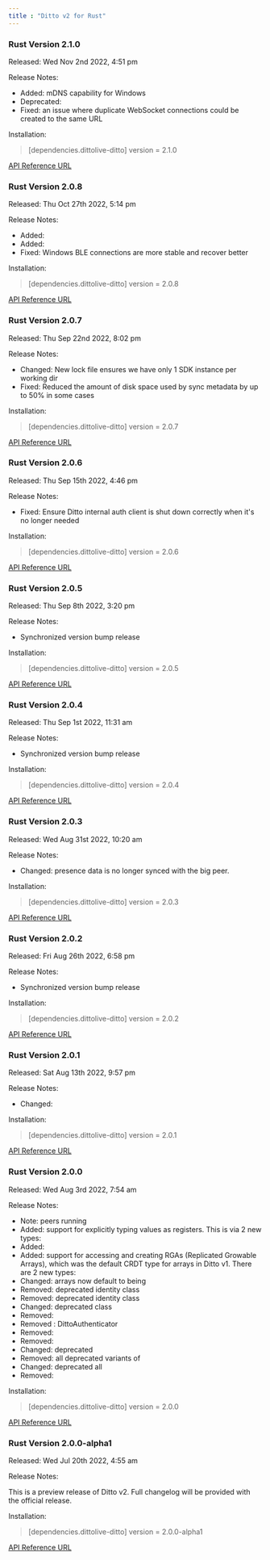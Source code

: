 ---
title : "Ditto v2 for Rust"
---

### Rust Version 2.1.0

Released: Wed Nov 2nd 2022, 4:51 pm

Release Notes:

- Added: mDNS capability for Windows
- Deprecated:
- Fixed: an issue where duplicate WebSocket connections could be created to the same URL

Installation:

> \[dependencies.dittolive-ditto]
> version = 2.1.0

[API Reference URL](https://software.ditto.live/rust/Ditto/2.1.0/x86_64-unknown-linux-gnu/docs/dittolive_ditto/index.html)

### Rust Version 2.0.8

Released: Thu Oct 27th 2022, 5:14 pm

Release Notes:

- Added:
- Added:
- Fixed: Windows BLE connections are more stable and recover better

Installation:

> \[dependencies.dittolive-ditto]
> version = 2.0.8

[API Reference URL](https://software.ditto.live/rust/Ditto/2.0.8/x86_64-unknown-linux-gnu/docs/dittolive_ditto/index.html)

### Rust Version 2.0.7

Released: Thu Sep 22nd 2022, 8:02 pm

Release Notes:

- Changed: New lock file ensures we have only 1 SDK instance per working dir
- Fixed: Reduced the amount of disk space used by sync metadata by up to 50% in some cases

Installation:

> \[dependencies.dittolive-ditto]
> version = 2.0.7

[API Reference URL](https://software.ditto.live/rust/Ditto/2.0.7/x86_64-unknown-linux-gnu/docs/dittolive_ditto/index.html)

### Rust Version 2.0.6

Released: Thu Sep 15th 2022, 4:46 pm

Release Notes:

- Fixed: Ensure Ditto internal auth client is shut down correctly when it's no longer needed

Installation:

> \[dependencies.dittolive-ditto]
> version = 2.0.6

[API Reference URL](https://software.ditto.live/rust/Ditto/2.0.6/x86_64-unknown-linux-gnu/docs/dittolive_ditto/index.html)

### Rust Version 2.0.5

Released: Thu Sep 8th 2022, 3:20 pm

Release Notes:

- Synchronized version bump release

Installation:

> \[dependencies.dittolive-ditto]
> version = 2.0.5

[API Reference URL](https://software.ditto.live/rust/Ditto/2.0.5/x86_64-unknown-linux-gnu/docs/dittolive_ditto/index.html)

### Rust Version 2.0.4

Released: Thu Sep 1st 2022, 11:31 am

Release Notes:

- Synchronized version bump release

Installation:

> \[dependencies.dittolive-ditto]
> version = 2.0.4

[API Reference URL](https://software.ditto.live/rust/Ditto/2.0.4/x86_64-unknown-linux-gnu/docs/dittolive_ditto/index.html)

### Rust Version 2.0.3

Released: Wed Aug 31st 2022, 10:20 am

Release Notes:

- Changed: presence data is no longer synced with the big peer.

Installation:

> \[dependencies.dittolive-ditto]
> version = 2.0.3

[API Reference URL](https://software.ditto.live/rust/Ditto/2.0.3/x86_64-unknown-linux-gnu/docs/dittolive_ditto/index.html)

### Rust Version 2.0.2

Released: Fri Aug 26th 2022, 6:58 pm

Release Notes:

- Synchronized version bump release

Installation:

> \[dependencies.dittolive-ditto]
> version = 2.0.2

[API Reference URL](https://software.ditto.live/rust/Ditto/2.0.2/x86_64-unknown-linux-gnu/docs/dittolive_ditto/index.html)

### Rust Version 2.0.1

Released: Sat Aug 13th 2022, 9:57 pm

Release Notes:

- Changed:

Installation:

> \[dependencies.dittolive-ditto]
> version = 2.0.1

[API Reference URL](https://software.ditto.live/rust/Ditto/2.0.1/x86_64-unknown-linux-gnu/docs/dittolive_ditto/index.html)

### Rust Version 2.0.0

Released: Wed Aug 3rd 2022, 7:54 am

Release Notes:

- Note: peers running
- Added: support for explicitly typing values as registers. This is via 2 new types:
- Added:
- Added: support for accessing and creating RGAs (Replicated Growable Arrays), which was the default CRDT type for arrays in Ditto v1. There are 2 new types:
- Changed: arrays now default to being
- Removed: deprecated identity class
- Removed: deprecated identity class
- Changed: deprecated class
- Removed:
- Removed : DittoAuthenticator
- Removed:
- Removed:
- Changed: deprecated
- Removed: all deprecated variants of
- Changed: deprecated all
- Removed:

Installation:

> \[dependencies.dittolive-ditto]
> version = 2.0.0

[API Reference URL](https://software.ditto.live/rust/Ditto/2.0.0/x86_64-unknown-linux-gnu/docs/dittolive_ditto/index.html)

### Rust Version 2.0.0-alpha1

Released: Wed Jul 20th 2022, 4:55 am

Release Notes:

This is a preview release of Ditto v2. Full changelog will be provided with the official release.

Installation:

> \[dependencies.dittolive-ditto]
> version = 2.0.0-alpha1

[API Reference URL](https://software.ditto.live/rust/Ditto/2.0.0-alpha1/x86_64-unknown-linux-gnu/docs/dittolive_ditto/index.html)

